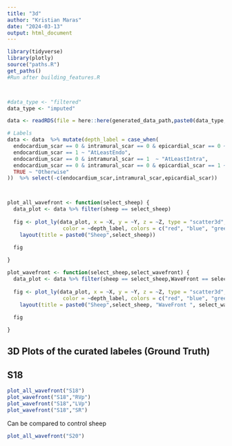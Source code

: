```yaml
---
title: "3d"
author: "Kristian Maras"
date: "2024-03-13"
output: html_document
---
```


```r
library(tidyverse)
library(plotly)
source("paths.R")
get_paths()
#Run after building_features.R



#data_type <- "filtered"
data_type <- "imputed"

data <- readRDS(file = here::here(generated_data_path,paste0(data_type,"_aggregate_data.rds")))

# Labels
data <- data  %>% mutate(depth_label = case_when(
  endocardium_scar == 0 & intramural_scar == 0 & epicardial_scar == 0 ~ "NoScar",
  endocardium_scar == 1 ~ "AtLeastEndo",
  endocardium_scar == 0 & intramural_scar == 1  ~ "AtLeastIntra",
  endocardium_scar == 0 & intramural_scar == 0 & epicardial_scar == 1 ~ "epiOnly",
  TRUE ~ "Otherwise"
))  %>% select(-c(endocardium_scar,intramural_scar,epicardial_scar))



plot_all_wavefront <- function(select_sheep) {
  data_plot <- data %>% filter(sheep == select_sheep)
  
  fig <- plot_ly(data_plot, x = ~X, y = ~Y, z = ~Z, type = "scatter3d", mode = "markers", marker = list(size = 3),
                  color = ~depth_label, colors = c("red", "blue", "green","black")) %>%
    layout(title = paste0("Sheep",select_sheep))
  
  fig

}

plot_wavefront <- function(select_sheep,select_wavefront) {
  data_plot <- data %>% filter(sheep == select_sheep,WaveFront == select_wavefront)
  
  fig <- plot_ly(data_plot, x = ~X, y = ~Y, z = ~Z, type = "scatter3d", mode = "markers", marker = list(size = 3),
                  color = ~depth_label, colors = c("red", "blue", "green","black")) %>%
    layout(title = paste0("Sheep",select_sheep, "WaveFront ", select_wavefront))
  
  fig

}
```

## 3D Plots of the curated labeles (Ground Truth)



## S18

```r
plot_all_wavefront("S18")
plot_wavefront("S18","RVp")
plot_wavefront("S18","LVp")
plot_wavefront("S18","SR")
```


Can be compared to control sheep

```r
plot_all_wavefront("S20")

```





